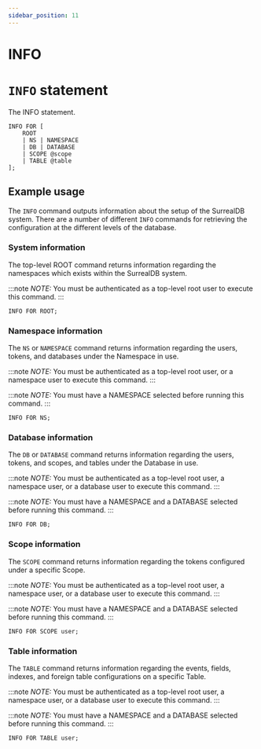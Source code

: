 ```yaml
---
sidebar_position: 11
---
```


# INFO

# `INFO` statement

The INFO statement.

```surql title="SurrealQL Syntax"
INFO FOR [
	ROOT
	| NS | NAMESPACE
	| DB | DATABASE
	| SCOPE @scope
	| TABLE @table
];
```

## Example usage

The `INFO` command outputs information about the setup of the SurrealDB system. There are a number of different `INFO` commands for retrieving the configuration at the different levels of the database.


### System information

The top-level ROOT command returns information regarding the namespaces which exists within the SurrealDB system.

:::note
<em> NOTE: </em> You must be authenticated as a top-level root user to execute this command.
::: 

```surql
INFO FOR ROOT;
```

### Namespace information

The `NS` or `NAMESPACE` command returns information regarding the users, tokens, and databases under the Namespace in use.

:::note
<em> NOTE: </em> You must be authenticated as a top-level root user, or a namespace user to execute this command.
::: 

:::note
<em> NOTE: </em> You must have a NAMESPACE selected before running this command.
::: 

```surql
INFO FOR NS;
```

### Database information

The `DB` or `DATABASE` command returns information regarding the users, tokens, and scopes, and tables under the Database in use.

:::note
<em> NOTE: </em> You must be authenticated as a top-level root user, a namespace user, or a database user to execute this command.
::: 

:::note
<em> NOTE: </em> You must have a NAMESPACE and a DATABASE selected before running this command.
::: 

```surql
INFO FOR DB;
```

### Scope information

The `SCOPE` command returns information regarding the tokens configured under a specific Scope.

:::note
<em> NOTE: </em> You must be authenticated as a top-level root user, a namespace user, or a database user to execute this command.
::: 

:::note
<em> NOTE: </em> You must have a NAMESPACE and a DATABASE selected before running this command.
::: 

```surql
INFO FOR SCOPE user;
```

### Table information

The `TABLE` command returns information regarding the events, fields, indexes, and foreign table configurations on a specific Table.

:::note
<em> NOTE: </em> You must be authenticated as a top-level root user, a namespace user, or a database user to execute this command.
::: 

:::note
<em> NOTE: </em> You must have a NAMESPACE and a DATABASE selected before running this command.
::: 

```surql
INFO FOR TABLE user;
```
